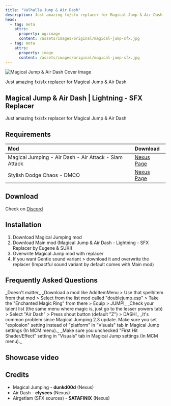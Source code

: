 ```yaml
---
title: "Valhalla Jump & Air Dash"
description: Just amazing fx/sfx replacer for Magical Jump & Air Dash
head:
  - tag: meta
    attrs:
      property: og:image
      content: /assets/images/original/magical-jump-sfx.jpg
  - tag: meta
    attrs:
      property: image
      content: /assets/images/original/magical-jump-sfx.jpg
---
```



<Image
  thumbnailSrc="/assets/images/minified/magical-jump-sfx.webp"
  src="/assets/images/original/magical-jump-sfx.jpg" 
  alt="Magical Jump & Air Dash Cover Image"
/>

Just amazing fx/sfx replacer for Magical Jump & Air Dash

## Magical Jump & Air Dash | Lightning - SFX Replacer
Just amazing fx/sfx replacer for Magical Jump & Air Dash 

## Requirements

| Mod | Download |
| :-- | :------- |
| Magical Jumping - Air Dash - Air Attack - Slam Attack | [Nexus Page](https://www.nexusmods.com/skyrimspecialedition/mods/89233) |
| Stylish Dodge Chaos - DMCO | [Nexus Page](https://www.nexusmods.com/skyrimspecialedition/mods/92548)

## Download
Check on [Discord](https://discord.gg/5stwNU5M)

## Installation
1. Download Magical Jumping mod
2. Download Main mod (Magical Jump & Air Dash - Lightning - SFX Replacer by Eugene & SUKI)
3. Overwrite Magical Jump mod with replacer
4. If you want Gentle sound variant > download it and overwrite the replacer (Impactful sound variant by default comes with Main mod)

## Frequently Asked Questions

<Card title="Which version of Magical jump mod should I download?">
_Doesn't matter_ 
</Card>

<Card title="For some reason I don't have jump animations!">
_Download a mod like AddItemMenu > Use that spell/item from that mod > Select from the list mod called "doublejump.esp" > Take the "Enchanted Magic Ring" from there > Equip > JUMP!_
</Card>

<Card title="How to dash?">
_Check your talent list (the same menu where magic is, just go to the lesser powers tab) > Select "Air Dash" > Press shout button (default "Z") > DASH!_
</Card>

<Card title="I still don't have the lightning effect.">
_It's common problem since Magical Jumping 2.3 update. Make sure you set "explosion" setting instead of "platform" in "Visuals" tab in Magical Jump settings (In MCM menu)._
</Card>

<Card title="I have extra visuals on the first jump that you don't have in your video!">
_Make sure you unchecked "First Hit Shader/Effect" setting in "Visuals" tab in Magical Jump settings (In MCM menu)._
</Card>

## Showcase video

<Youtube videoTitle="Magical Jump & Air Dash Showcase" videoId="PfkBVvt53Ss" />

## Credits
- Magical Jumping - **dunkd00d** (Nexus)
- Air Dash - **elysees** (Nexus)
- Airgetlam (SFX sources) - **SATAFINIX** (Nexus)